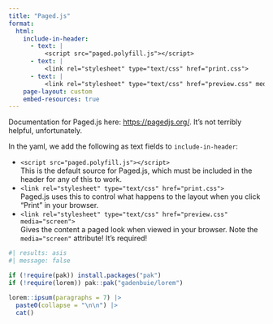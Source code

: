```yaml
---
title: "Paged.js"
format: 
  html:
    include-in-header: 
      - text: |
          <script src="paged.polyfill.js"></script>
      - text: |
          <link rel="stylesheet" type="text/css" href="print.css">
      - text: |
          <link rel="stylesheet" type="text/css" href="preview.css" media="screen">
    page-layout: custom
    embed-resources: true
---
```


Documentation for Paged.js here: <https://pagedjs.org/>. It's not terribly helpful, unfortunately.

In the yaml, we add the following as text fields to `include-in-header`:  

- `<script src="paged.polyfill.js"></script>`   
    This is the default source for Paged.js, which must be included in the header for any of this to work.  
- `<link rel="stylesheet" type="text/css" href="print.css">`  
    Paged.js uses this to control what happens to the layout when you click "Print" in your browser.  
- `<link rel="stylesheet" type="text/css" href="preview.css" media="screen">`  
    Gives the content a paged look when viewed in your browser. Note the `media="screen"` attribute! It's required!  

```r
#| results: asis
#| message: false

if (!require(pak)) install.packages("pak")
if (!require(lorem)) pak::pak("gadenbuie/lorem")

lorem::ipsum(paragraphs = 7) |> 
  paste0(collapse = "\n\n") |> 
  cat()

```

